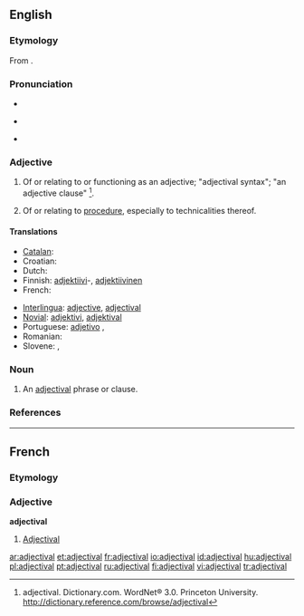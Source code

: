 ==English==
===Etymology===
From {{suffix|adjective|al}}.

===Pronunciation===
* {{audio|en-us-adjectival.ogg|Audio (US)}}
* {{a|UK}} {{IPA|/adʒɛkˈtʌɪvəl/}}
* {{a|US}} {{IPA|/ædʒəkˈtaɪvəl/}}

===Adjective===
{{en-adj}}

# {{grammar}} Of or relating to or functioning as an adjective; "adjectival syntax"; "an adjective clause" <ref>adjectival. Dictionary.com. WordNet® 3.0. Princeton University. http://dictionary.reference.com/browse/adjectival </ref>.
# {{legal}} Of or relating to [[procedure]], especially to technicalities thereof.

====Translations====
{{trans-top|of or relating to or functioning as an adjective}}
* [[Catalan]]: {{t|ca|adjectiu}}
* Croatian: {{t-|hr|pridjevski|alt=prídjevskī}}
* Dutch: {{t-|nl|bijvoeglijk}}
* Finnish: [[adjektiivi]]-, [[adjektiivinen]]
* French: {{t+|fr|adjectival}}
{{trans-mid}}
* [[Interlingua]]: [[adjective]], [[adjectival]]
* [[Novial]]: [[adjektivi]], [[adjektival]]
* Portuguese: [[adjetivo]] {{i|Brazil}},
* Romanian: {{t-|ro|adjectival}}
* Slovene: {{t-|sl|pridevniški|alt=pridévniški}},  {{t|sl|adjektiven|alt=ádjektiven}}
{{trans-bottom}}

===Noun===
{{en-noun}}

# An [[#adjectival|adjectival]] phrase or clause.

===References===
<references/>

----

==French==

===Etymology===
{{suffix|adjective|al}}

===Adjective===
'''adjectival'''

# [[#English|Adjectival]]

[[ar:adjectival]]
[[et:adjectival]]
[[fr:adjectival]]
[[io:adjectival]]
[[id:adjectival]]
[[hu:adjectival]]
[[pl:adjectival]]
[[pt:adjectival]]
[[ru:adjectival]]
[[fi:adjectival]]
[[vi:adjectival]]
[[tr:adjectival]]